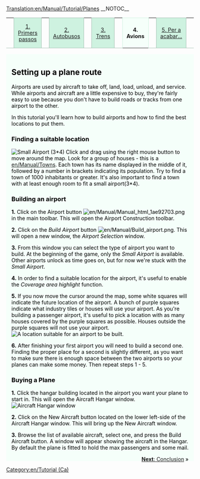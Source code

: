 [[Translation:en/Manual/Tutorial/Planes]]
{{en/Translation (ca)|origen=Tutorial/Planes}}
__NOTOC__
{| width="100%" cellspacing="0" cellpadding="0" valign="top" border="0" style="margin-bottom: 0; margin-left: 1px;" |
| style="border: 0; border-bottom:1px solid #a3bfb1; background:none; width:2%" | &nbsp;
| style="padding:0 .3em; background-color:#cef2e0; font-size:90%; border:solid 1px #a3bfb1; text-align:center; width: 12em;"|[[ca/Manual/Tutorial/Tutorial|1. Primers passos]]
| style="border: 0; border-bottom:1px solid #a3bfb1; background:none; width:2%" | &nbsp;
| style="padding:0 .3em; background-color:#cef2e0; font-size:90%; border:solid 1px #a3bfb1; text-align:center; width: 12em;"|[[ca/Manual/Tutorial/Autobusos|2. Autobusos]]
| style="border: 0; border-bottom:1px solid #a3bfb1; background:none; width:2%" | &nbsp;
| style="padding:0 .3em; background-color:#cef2e0; font-size:90%; border:solid 1px #a3bfb1; text-align:center; width: 12em;"|[[ca/Manual/Tutorial/Trens|3. Trens]]
| style="border: 0; border-bottom:1px solid #a3bfb1; background:none; width:2%" | &nbsp;
| style="padding:0 .3em; background-color:white; border:solid 1px #cef2e0; border-bottom: 0; text-align:center; font-size:90%; font-weight:bold; background-color:#f5fffa; width: 12em;" | '''4. Avions'''
| style="border: 0; border-bottom:1px solid #a3bfb1; background:none; width:2%" | &nbsp;
| style="padding:0 .3em; background-color:#cef2e0; font-size:90%; border:solid 1px #a3bfb1; text-align:center; width: 12em;"| [[ca/Manual/Tutorial/Final|5. Per a acabar...]]
| style="border: 0; border-bottom:1px solid #a3bfb1; background:none;" | &nbsp;
|}
<div style="padding:.5em 1em 1em 1em; border-top:none; background-color:#f5fffa; color:#000;">

{{en/Pending translation (ca)}}

==Setting up a plane route==
Airports are used by aircraft to take off, land, load, unload, and service. While airports and aircraft are a little expensive to buy, they're fairly easy to use because you don't have to build roads or tracks from one airport to the other.

In this tutorial you'll learn how to build airports and how to find the best locations to put them.

===Finding a suitable location===
[[File:en/Manual/Airport s.png|right|frame|Small Airport (3*4)]]
Click and drag using the right mouse button to move around the map. Look for a group of houses - this is a [[en/Manual/Towns]]. Each town has its name displayed in the middle of it, followed by a number in brackets indicating its population. Try to find a town of 1000 inhabitants or greater. It's also important to find a town with at least enough room to fit a small airport(3*4).

===Building an airport===
'''1.''' Click on the Airport button [[File:en/Manual/Manual html 1ae92703.png]] in the main toolbar. This will open the Airport Construction toolbar.

'''2.''' Click on the ''Build Airport'' button [[File:en/Manual/Build airport.png]]. This will open a new window, the ''Airport Selection'' window.

'''3.''' From this window you can select the type of airport you want to build. At the beginning of the game, only the ''Small Airport'' is available. Other airports unlock as time goes on, but for now we're stuck with the ''Small Airport''.

'''4.''' In order to find a suitable location for the airport, it's useful to enable the ''Coverage area highlight'' function.

'''5.''' If you now move the cursor around the map, some white squares will indicate the future location of the airport. A bunch of purple squares indicate what industry tiles or houses will use your airport. As you're building a passenger airport, it's useful to pick a location with as many houses covered by the purple squares as possible. Houses outside the purple squares will not use your airport.
[[File:en/Manual/Build-airport-3.png|frame|none|A location suitable for an airport to be built.]]

'''6.''' After finishing your first airport you will need to build a second one. Finding the proper place for a second is slightly different, as you want to make sure there is enough space between the two airports so your planes can make some money. Then repeat steps 1 - 5.

===Buying a Plane===
'''1.''' Click the hangar building located in the airport you want your plane to start in. This will open the Aircraft Hangar window.
[[File:en/Manual/Step1aircraft.png|none|Aircraft Hangar window]]

'''2.''' Click on the New Aircraft button located on the lower left-side of the Aircraft Hangar window. This will bring up the New Aircraft window. 

'''3.''' Browse the list of available aircraft, select one, and press the Build Aircraft button. A window will appear showing the aircraft in the Hangar. By default the plane is fitted to hold the max passengers and some mail.

<span style="float: right">[[en/Manual/Tutorial/Conclusion|'''Next''': Conclusion]] &raquo;</span>
</div>

[[Category:en/Tutorial (Ca)]]